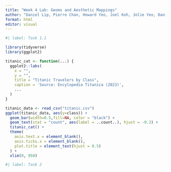 ```yaml
---
title: "Week 4 Lab: Geoms and Aesthetic Mappings"
author: "Daniel Lip, Pierre Chan, Howard Yeo, Joel Koh, Jolie Yeo, Danish Dol, Sarah Loo"
format: html
editor: visual
---
```


```r
#| label: Task 1.1

library(tidyverse)
library(ggplot2)

titanic_cat <- function(...) {
  ggplot2::labs(
    x = "",
    y = "",
    title = "Titanic Travelers by Class",
    caption = 'Source: Encylopedia Titanica (2023)',
    ...
  )
}

titanic_data <- read_csv("titanic.csv")
ggplot(titanic_data, aes(y=class)) +
  geom_bar(width=0.5,fill=NA, color = "black") +
  geom_text(stat = "count", aes(label = ..count..), hjust = -0.2) +
  titanic_cat() +
  theme(
    axis.text.x = element_blank(),       
    axis.ticks.x = element_blank(),      
    plot.title = element_text(hjust = 0.5)
  ) +
  xlim(0, 950) 

```


```r
#| label: Task 2

```
